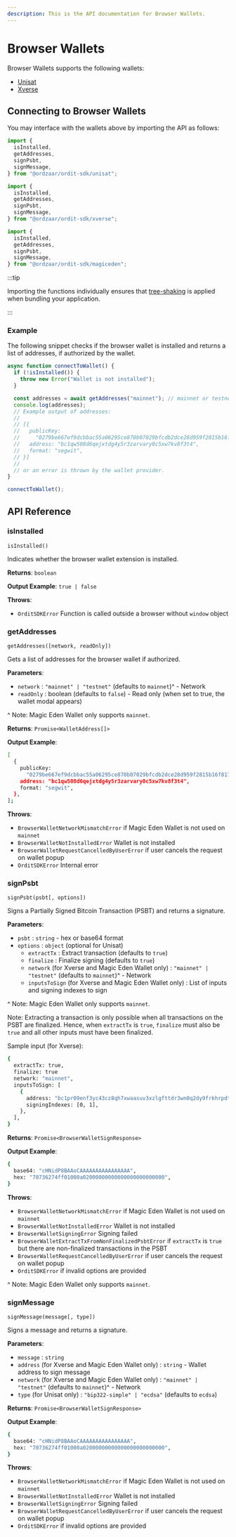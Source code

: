 ```yaml
---
description: This is the API documentation for Browser Wallets.
---
```



# Browser Wallets

Browser Wallets supports the following wallets:

- [Unisat](https://unisat.io/)
- [Xverse](https://www.xverse.app/)

## Connecting to Browser Wallets

You may interface with the wallets above by importing the API as follows:

<Tabs>
  <TabItem value="Unisat">

```js
import {
  isInstalled,
  getAddresses,
  signPsbt,
  signMessage,
} from "@ordzaar/ordit-sdk/unisat";
```

  </TabItem>
  <TabItem value="Xverse">

```js
import {
  isInstalled,
  getAddresses,
  signPsbt,
  signMessage,
} from "@ordzaar/ordit-sdk/xverse";
```

  </TabItem>
  <TabItem value="Magic Eden Wallet">

```js
import {
  isInstalled,
  getAddresses,
  signPsbt,
  signMessage,
} from "@ordzaar/ordit-sdk/magiceden";
```

  </TabItem>
</Tabs>

:::tip

Importing the functions individually ensures that [tree-shaking](https://developer.mozilla.org/en-US/docs/Glossary/Tree_shaking) is applied when bundling your application.

:::

### Example

The following snippet checks if the browser wallet is installed and returns a list of addresses, if authorized by the wallet.

```js
async function connectToWallet() {
  if (!isInstalled()) {
    throw new Error("Wallet is not installed");
  }

  const addresses = await getAddresses("mainnet"); // mainnet or testnet
  console.log(addresses);
  // Example output of addresses:
  //
  // [{
  //   publicKey:
  //     "0279be667ef9dcbbac55a06295ce870b07029bfcdb2dce28d959f2815b16f81798",
  //   address: "bc1qw508d6qejxtdg4y5r3zarvary0c5xw7kv8f3t4",
  //   format: "segwit",
  // }]
  //
  // or an error is thrown by the wallet provider.
}

connectToWallet();
```

## API Reference

### isInstalled

`isInstalled()`

Indicates whether the browser wallet extension is installed.

**Returns**: `boolean`

**Output Example**: `true | false`

**Throws**:

- `OrditSDKError` Function is called outside a browser without `window` object

### getAddresses

`getAddresses([network, readOnly])`

Gets a list of addresses for the browser wallet if authorized.

**Parameters**:

- `network` : `"mainnet" | "testnet"` (defaults to `mainnet`)^ - Network
- `readOnly` : boolean (defaults to `false`) - Read only (when set to true, the wallet modal appears)

^ Note: Magic Eden Wallet only supports `mainnet`.

**Returns**: `Promise<WalletAddress[]>`

**Output Example**:

```bash
[
  {
    publicKey:
      "0279be667ef9dcbbac55a06295ce870b07029bfcdb2dce28d959f2815b16f81798",
    address: "bc1qw508d6qejxtdg4y5r3zarvary0c5xw7kv8f3t4",
    format: "segwit",
  },
];
```

**Throws**:

- `BrowserWalletNetworkMismatchError` if Magic Eden Wallet is not used on `mainnet`
- `BrowserWalletNotInstalledError` Wallet is not installed
- `BrowserWalletRequestCancelledByUserError` if user cancels the request on wallet popup
- `OrditSDKError` Internal error

### signPsbt

`signPsbt(psbt[, options])`

Signs a Partially Signed Bitcoin Transaction (PSBT) and returns a signature.

**Parameters**:

- `psbt` : `string` - hex or base64 format
- `options` : `object` (optional for Unisat)
  - `extractTx` : Extract transaction (defaults to `true`)
  - `finalize` : Finalize signing (defaults to `true`)
  - `network` (for Xverse and Magic Eden Wallet only) : `"mainnet" | "testnet"` (defaults to `mainnet`)^ - Network
  - `inputsToSign` (for Xverse and Magic Eden Wallet only) : List of inputs and signing indexes to sign

^ Note: Magic Eden Wallet only supports `mainnet`.

Note: Extracting a transaction is only possible when all transactions on the PSBT are finalized. Hence, when `extractTx` is `true`, `finalize` must also be `true` and all other inputs must have been finalized.

Sample input (for Xverse):

```bash
{
  extractTx: true,
  finalize: true
  network: "mainnet",
  inputsToSign: [
    {
      address: "bc1pr09enf3yc43cz8qh7xwaasuv3xzlgfttdr3wn0q2dy9frkhrpdtsk05jqq",
      signingIndexes: [0, 1],
    },
  ],
}
```

**Returns**: `Promise<BrowserWalletSignResponse>`

**Output Example**:

```bash
{
  base64: "cHNidP8BAAoCAAAAAAAAAAAAAAAA",
  hex: "70736274ff01000a02000000000000000000000000",
}
```

**Throws**:

- `BrowserWalletNetworkMismatchError` if Magic Eden Wallet is not used on `mainnet`
- `BrowserWalletNotInstalledError` Wallet is not installed
- `BrowserWalletSigningError` Signing failed
- `BrowserWalletExtractTxFromNonFinalizedPsbtError` if `extractTx` is `true` but there are non-finalized transactions in the PSBT
- `BrowserWalletRequestCancelledByUserError` if user cancels the request on wallet popup
- `OrditSDKError` if invalid options are provided

^ Note: Magic Eden Wallet only supports `mainnet`.

### signMessage

`signMessage(message[, type])`

Signs a message and returns a signature.

**Parameters**:

- `message` : `string`
- `address` (for Xverse and Magic Eden Wallet only) : `string` - Wallet address to sign message
- `network` (for Xverse and Magic Eden Wallet only) : `"mainnet" | "testnet"` (defaults to `mainnet`)^ - Network
- `type` (for Unisat only) : `"bip322-simple" | "ecdsa"` (defaults to `ecdsa`)

**Returns**: `Promise<BrowserWalletSignResponse>`

**Output Example**:

```bash
{
  base64: "cHNidP8BAAoCAAAAAAAAAAAAAAAA",
  hex: "70736274ff01000a02000000000000000000000000",
}
```

**Throws**:

- `BrowserWalletNetworkMismatchError` if Magic Eden Wallet is not used on `mainnet`
- `BrowserWalletNotInstalledError` Wallet is not installed
- `BrowserWalletSigningError` Signing failed
- `BrowserWalletRequestCancelledByUserError` if user cancels the request on wallet popup
- `OrditSDKError` if invalid options are provided
